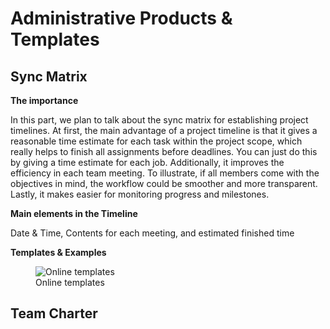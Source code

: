 # Administrative Products & Templates {#last}

## Sync Matrix

**The importance**

In this part, we plan to talk about the sync matrix for establishing project timelines. At first, the main advantage of a project timeline is that it gives a reasonable time estimate for each task within the project scope, which really helps to finish all assignments before deadlines. You can just do this by giving a time estimate for each job. Additionally, it improves the efficiency in each team meeting. To illustrate, if all members come with the objectives in mind, the workflow could be smoother and more transparent. Lastly, it makes easier for monitoring progress and milestones. 

**Main elements in the Timeline**

Date & Time, Contents for each meeting, and estimated finished time

**Templates & Examples**

![Online templates](https://cdn.vertex42.com/ExcelTemplates/Images/project-schedule-template-example.png) 


## Team Charter


